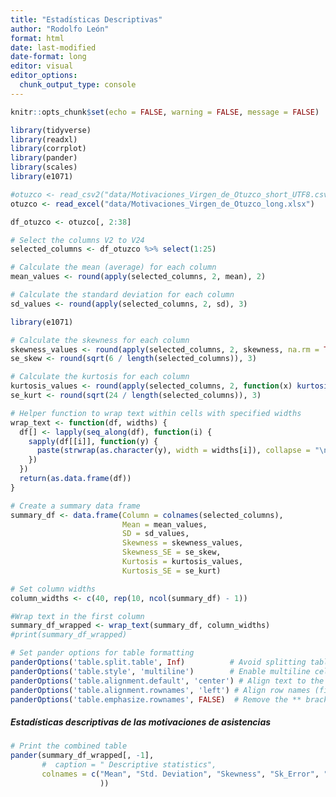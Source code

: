 ```yaml
---
title: "Estadísticas Descriptivas"
author: "Rodolfo León"
format: html
date: last-modified
date-format: long
editor: visual
editor_options: 
  chunk_output_type: console
---
```


```r
knitr::opts_chunk$set(echo = FALSE, warning = FALSE, message = FALSE)
```

```r
library(tidyverse)
library(readxl)
library(corrplot)
library(pander)
library(scales)
library(e1071)
```

```r
#otuzco <- read_csv2("data/Motivaciones_Virgen_de_Otuzco_short_UTF8.csv")
otuzco <- read_excel("data/Motivaciones_Virgen_de_Otuzco_long.xlsx")
```

```r
df_otuzco <- otuzco[, 2:38]
```

```r
# Select the columns V2 to V24
selected_columns <- df_otuzco %>% select(1:25)
```

```r
# Calculate the mean (average) for each column
mean_values <- round(apply(selected_columns, 2, mean), 2)

```

```r
# Calculate the standard deviation for each column
sd_values <- round(apply(selected_columns, 2, sd), 3)
```

```r
library(e1071)
```

```r
# Calculate the skewness for each column
skewness_values <- round(apply(selected_columns, 2, skewness, na.rm = TRUE), 3)
se_skew <- round(sqrt(6 / length(selected_columns)), 3)
```

```r
# Calculate the kurtosis for each column
kurtosis_values <- round(apply(selected_columns, 2, function(x) kurtosis(x, na.rm = TRUE)), 3)
se_kurt <- round(sqrt(24 / length(selected_columns)), 3)
```


```r
# Helper function to wrap text within cells with specified widths
wrap_text <- function(df, widths) {
  df[] <- lapply(seq_along(df), function(i) {
    sapply(df[[i]], function(y) {
      paste(strwrap(as.character(y), width = widths[i]), collapse = "\n")
    })
  })
  return(as.data.frame(df))
}
```

```r
# Create a summary data frame
summary_df <- data.frame(Column = colnames(selected_columns),
                         Mean = mean_values,
                         SD = sd_values,
                         Skewness = skewness_values,
                         Skewness_SE = se_skew,
                         Kurtosis = kurtosis_values,
                         Kurtosis_SE = se_kurt)

```

```r
# Set column widths
column_widths <- c(40, rep(10, ncol(summary_df) - 1))
```

```r
#Wrap text in the first column
summary_df_wrapped <- wrap_text(summary_df, column_widths)
#print(summary_df_wrapped)

```
```r
# Set pander options for table formatting
panderOptions('table.split.table', Inf)          # Avoid splitting tables across pages
panderOptions('table.style', 'multiline')        # Enable multiline cell text wrapping
panderOptions('table.alignment.default', 'center') # Align text to the left
panderOptions('table.alignment.rownames', 'left') # Align row names (first column) to the left
panderOptions('table.emphasize.rownames', FALSE)  # Remove the ** brackets from row names
```

##### Estadísticas descriptivas de las motivaciones de asistencias 
```r
# Print the combined table
pander(summary_df_wrapped[, -1], 
       #  caption = " Descriptive statistics", 
       colnames = c("Mean", "Std. Deviation", "Skewness", "Sk_Error", "Kurtosis", "KRT_Error"
                    ))
```

